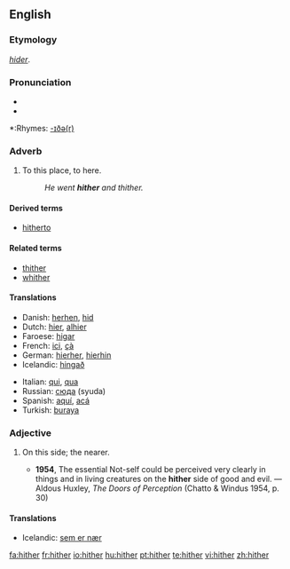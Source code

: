==English==

===Etymology===
{{OE.}} ''[[hider]]''.

===Pronunciation===
*{{IPA|/ˈhɪðə/}}
*{{audio|en-us-hither.ogg|Audio (US)}}

*:Rhymes: [[Rhymes:English:-ɪðə(r)|-ɪðə(r)]]

===Adverb===
{{en-adv|-}}

# {{context|literary|or|archaic}} To this place, to here.
#:''He went '''hither''' and thither.''

====Derived terms====
*[[hitherto]]

====Related terms====
*[[thither]]
*[[whither]]

====Translations====
{{trans-top| to here }}
*Danish: [[herhen]], [[hid]]
*Dutch: [[hier]], [[alhier]]
*Faroese: [[higar]]
*French: [[ici]], [[çà]]
*German: [[hierher]], [[hierhin]]
*Icelandic: [[hingað]]
{{trans-mid}}
*Italian: [[qui]], [[qua]]
*Russian: [[сюда]] (syuda)
*Spanish: [[aquí]], [[acá]]
*Turkish: [[buraya]]
{{trans-bottom}}

===Adjective===
{{en-adj|-}}

# {{archaic}} On this side; the nearer.
#*'''1954''', The essential Not-self could be perceived very clearly in things and in living creatures on the '''hither''' side of good and evil. — Aldous Huxley, ''The Doors of Perception'' (Chatto & Windus 1954, p. 30)

====Translations====
*Icelandic: [[sem er nær]]

[[fa:hither]]
[[fr:hither]]
[[io:hither]]
[[hu:hither]]
[[pt:hither]]
[[te:hither]]
[[vi:hither]]
[[zh:hither]]